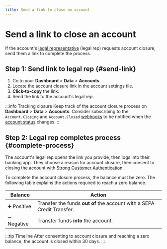 ```yaml
---
title: Send a link to close an account
---
```


# Send a link to close an account

If the account's [legal representative](../../../glossary.mdx#legal-representative) (legal rep) requests account closure, send them a link to complete the process.

## Step 1: Send link to legal rep {#send-link}

1. Go to your **Dashboard** > **Data** > **Accounts**.
1. Locate the account closure link in the account settings tile.
1. **Click-to-copy** the link.
1. Send the link to the account's legal rep.

:::info Tracking closure
Keep track of the account closure process on **Dashboard** > **Data** > **Accounts**.
Consider subscribing to the `Account.Closing` and `Account.Closed` [webhooks](../../../developers/using-api/webhooks.mdx#events-accounts) to be notified when the [account status](../index.mdx#statuses) changes.
:::

## Step 2: Legal rep completes process {#complete-process}

The account's legal rep opens the link you provide, then logs into their banking app.
They choose a reason for account closure, then consent to closing the account with [Strong Customer Authentication](../../users/consent/index.mdx#sca).

To complete the account closure process, the balance must be zero.
The following table explains the actions required to reach a zero balance.

| Balance | Action |
| --- | --- |
| ➕ Positive | Transfer the funds **out of** the account with a SEPA Credit Transfer. |
| ➖ Negative | Transfer funds **into** the account. |

:::tip Timeline
After consenting to account closure and reaching a zero balance, the account is closed within 30 days.
:::